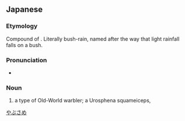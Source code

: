 ==Japanese==
{{ja-kanjitab|やぶ|さめ|yomi=k}}

===Etymology===
Compound of {{compound|藪|tr1=yabu|t1=bush|雨|tr2=same|t2=rain|lang=ja}}. Literally bush-rain, named after the way that light rainfall falls on a bush.

===Pronunciation===
* {{IPA|[jabusame]|lang=ja}}

===Noun===
{{ja-noun|やぶさめ}}

# a type of Old-World warbler; a Urosphena squameiceps, {{w|Asian stubtail}}

[[Category:ja:Birds|やぶさめ]]